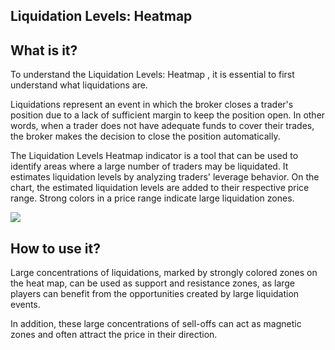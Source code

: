 ## Liquidation Levels: Heatmap

## What is it?


To understand the Liquidation Levels: Heatmap , it is essential to first understand what liquidations are.

Liquidations represent an event in which the broker closes a trader's position due to a lack of sufficient margin to keep the position open. In other words, when a trader does not have adequate funds to cover their trades, the broker makes the decision to close the position automatically.




The Liquidation Levels Heatmap indicator is a tool that can be used to identify areas where a large number of traders may be liquidated. It estimates liquidation levels by analyzing traders' leverage behavior. On the chart, the estimated liquidation levels are added to their respective price range. Strong colors in a price range indicate large liquidation zones.

![](../../imgs/dv_liq_heatmap.png)

## How to use it?

Large concentrations of liquidations, marked by strongly colored zones on the heat map, can be used as support and resistance zones, as large players can benefit from the opportunities created by large liquidation events.

In addition, these large concentrations of sell-offs can act as magnetic zones and often attract the price in their direction.


